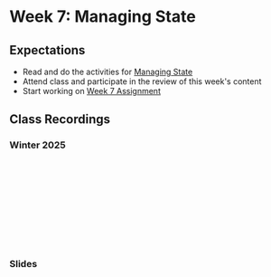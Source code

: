 # Week 7: Managing State

## Expectations

- Read and do the activities for [Managing State](/week-7/state)
- Attend class and participate in the review of this week's content
- Start working on [Week 7 Assignment](/week-7/assignment)

## Class Recordings

### Winter 2025

<iframe
  style={{ width: "100%", aspectRatio: "16/9" }}
  src=""
  title="YouTube video player"
  frameBorder="0"
  allow="accelerometer; autoplay; clipboard-write; encrypted-media; gyroscope; picture-in-picture; web-share"
  allowFullScreen="allowFullScreen"
></iframe>

### Slides


<Slideshow file="/week-7/slides" />
